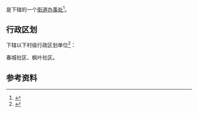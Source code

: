 {{中国乡级行政区|23/09/02/035/000}}

'''{{PAGENAMEBASE}}'''是{{PRC admin/fullname|23/09/02/035/000|3}}下辖的一个[[街道办事处|街道办事处]]<ref>{{PRC admin/ref sgc|{{PRC admin/parent|23/09/02/035/000}}}}</ref>。

== 行政区划 ==
{{PAGENAMEBASE}}下辖以下村级行政区划单位<ref>{{PRC admin/ref sgc|23/09/02/035/000}}</ref>：

春城社区、枫叶社区。

== 参考资料 ==
{{reflist}}

{{黑龙江行政区划小作品}}
{{PRC admin/navcat|23/09/02/035/000}}